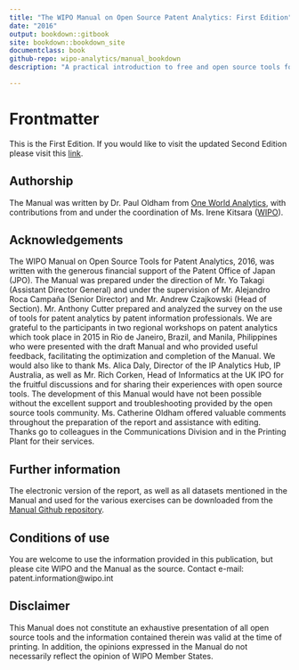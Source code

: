 ```yaml
--- 
title: "The WIPO Manual on Open Source Patent Analytics: First Edition"
date: "2016"
output: bookdown::gitbook
site: bookdown::bookdown_site
documentclass: book
github-repo: wipo-analytics/manual_bookdown
description: "A practical introduction to free and open source tools for patent analytics."

---
```

# Frontmatter {-}

This is the First Edition. If you would like to visit the updated Second Edition please visit this [link](https://wipo-analytics.github.io/manual). 

## Authorship

The Manual was written by Dr. Paul Oldham from [One World Analytics](http://oneworldanalytics.com/), with contributions from and under the coordination of Ms. Irene Kitsara ([WIPO](http://www.wipo.int/portal/en/index.html)).

## Acknowledgements 

The WIPO Manual on Open Source Tools for Patent Analytics, 2016, was written with the generous financial support of the Patent Office of Japan (JPO). The Manual was prepared under the direction of Mr. Yo Takagi (Assistant Director General) and under the supervision of Mr. Alejandro Roca Campaña (Senior Director) and Mr. Andrew Czajkowski (Head of Section). Mr. Anthony Cutter prepared and analyzed the survey on the use of tools for patent analytics by patent information professionals. We are grateful to the participants in two regional workshops on patent analytics which took place in 2015 in Rio de Janeiro, Brazil, and Manila, Philippines who were presented with the draft Manual and who provided useful feedback, facilitating the optimization and completion of the Manual. We would also like to thank Ms. Alica Daly, Director of the IP Analytics Hub, IP Australia, as well as Mr. Rich Corken, Head of Informatics at the UK IPO for the fruitful discussions and for sharing their experiences with open source tools. The development of this Manual would have not been possible without the excellent support and troubleshooting provided by the open source tools community.  Ms. Catherine Oldham offered valuable comments throughout the preparation of the report and assistance with editing.  Thanks go to colleagues in the Communications Division and in the Printing Plant for their services. 

## Further information

The electronic version of the report, as well as all datasets mentioned in the Manual and used for the various exercises can be downloaded from the [Manual Github repository](https://github.com/wipo-analytics). 

## Conditions of use

You are welcome to use the information provided in this publication, but please cite WIPO and the Manual as the source. Contact e-mail: patent.information@wipo.int 

## Disclaimer

This Manual does not constitute an exhaustive presentation of all open source tools and the information contained therein was valid at the time of printing.  In addition, the opinions expressed in the Manual do not necessarily reflect the opinion of WIPO Member States.
